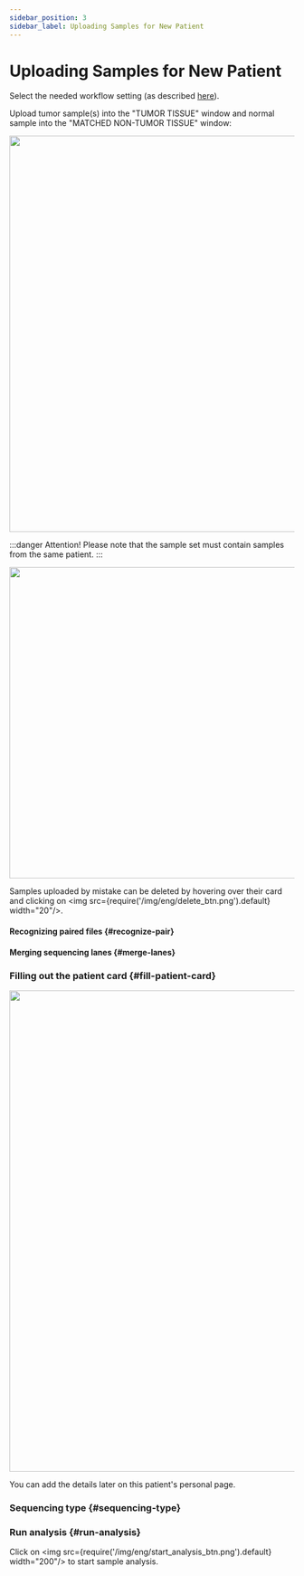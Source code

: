 ```yaml
---
sidebar_position: 3
sidebar_label: Uploading Samples for New Patient
---
```


# Uploading Samples for New Patient


<StartUpload />

Select the needed workflow setting (as described [here](/uploading-samples/tumor-normal/TN-preset)).

Upload tumor sample(s) into the "TUMOR TISSUE" window and normal sample into the "MATCHED NON-TUMOR TISSUE" window:

<p align="center">
<img src={require('/img/eng/TN_upl.png').default} width="700"/>
</p>

:::danger Attention!
Please note that the sample set must contain samples from the same patient.
:::


<SeveralSamples sample_type="tumor" />

<p align="center">
<img src={require('/img/eng/upload_TN.png').default} width="550"/>
</p>


<UploadFiles />

Samples uploaded by mistake can be deleted by hovering over their card and
clicking on <img src={require('/img/eng/delete_btn.png').default} width="20"/>.

#### Recognizing paired files {#recognize-pair}


<RecognizePair />

#### Merging sequencing lanes {#merge-lanes}


<MergeLanes />

### Filling out the patient card {#fill-patient-card}


<FillCard />

<p align="center">
<img src={require('/img/eng/7-upload-samples_TN.png').default} width="850"/>
</p>

You can add the details later on this patient's personal page.

### Sequencing type {#sequencing-type}


<SequencingType set="set" />

### Run analysis {#run-analysis}

Click on <img src={require('/img/eng/start_analysis_btn.png').default} width="200"/> to start sample analysis.


<DangerUploading />
